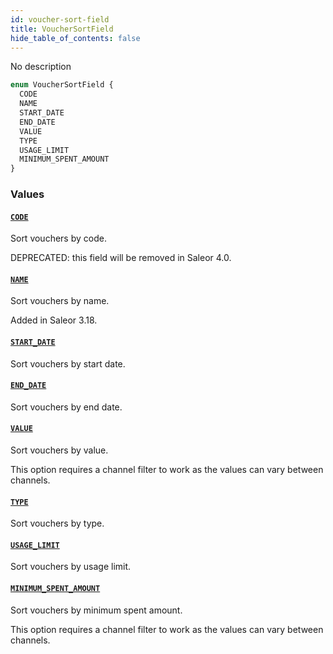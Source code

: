 ```yaml
---
id: voucher-sort-field
title: VoucherSortField
hide_table_of_contents: false
---
```


No description

```graphql
enum VoucherSortField {
  CODE
  NAME
  START_DATE
  END_DATE
  VALUE
  TYPE
  USAGE_LIMIT
  MINIMUM_SPENT_AMOUNT
}
```

### Values

#### [`CODE`](#)

Sort vouchers by code.

DEPRECATED: this field will be removed in Saleor 4.0.

#### [`NAME`](#)

Sort vouchers by name.

Added in Saleor 3.18.

#### [`START_DATE`](#)

Sort vouchers by start date.

#### [`END_DATE`](#)

Sort vouchers by end date.

#### [`VALUE`](#)

Sort vouchers by value.

This option requires a channel filter to work as the values can vary between channels.

#### [`TYPE`](#)

Sort vouchers by type.

#### [`USAGE_LIMIT`](#)

Sort vouchers by usage limit.

#### [`MINIMUM_SPENT_AMOUNT`](#)

Sort vouchers by minimum spent amount.

This option requires a channel filter to work as the values can vary between channels.
